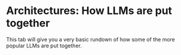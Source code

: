 # Architectures: How LLMs are put together

This tab will give you a very basic rundown of how some of the more popular LLMs are put together.